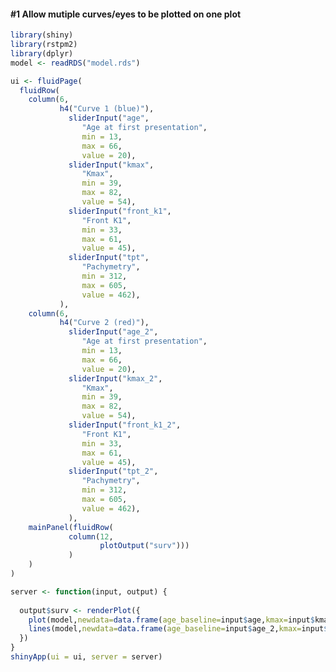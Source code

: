 #### #1 Allow mutiple curves/eyes to be plotted on one plot

```r
library(shiny)
library(rstpm2)
library(dplyr)
model <- readRDS("model.rds")

ui <- fluidPage(
  fluidRow(
    column(6,
           h4("Curve 1 (blue)"),
             sliderInput("age",
                "Age at first presentation",
                min = 13,
                max = 66,
                value = 20),
             sliderInput("kmax",
                "Kmax",
                min = 39,
                max = 82,
                value = 54),
             sliderInput("front_k1",
                "Front K1",
                min = 33,
                max = 61,
                value = 45),
             sliderInput("tpt",
                "Pachymetry",
                min = 312,
                max = 605,
                value = 462),
           ),
    column(6,
           h4("Curve 2 (red)"),
             sliderInput("age_2",
                "Age at first presentation",
                min = 13,
                max = 66,
                value = 20),
             sliderInput("kmax_2",
                "Kmax",
                min = 39,
                max = 82,
                value = 54),
             sliderInput("front_k1_2",
                "Front K1",
                min = 33,
                max = 61,
                value = 45),
             sliderInput("tpt_2",
                "Pachymetry",
                min = 312,
                max = 605,
                value = 462),
             ),
    mainPanel(fluidRow(
             column(12,
                    plotOutput("surv")))
             )
    )
)

server <- function(input, output) {
  
  output$surv <- renderPlot({
    plot(model,newdata=data.frame(age_baseline=input$age,kmax=input$kmax,front_k1=input$front_k1,tpt2=input$tpt/10),ci=TRUE,rug=FALSE,line.col='blue',ylim = c(0,1),xlab="Years since first appointment",ylab="Probability of not having CXL")
    lines(model,newdata=data.frame(age_baseline=input$age_2,kmax=input$kmax_2,front_k1=input$front_k1_2,tpt2=input$tpt_2/10),ci=TRUE,rug=FALSE,col='red')
  })
}
shinyApp(ui = ui, server = server)

```



```r

```






